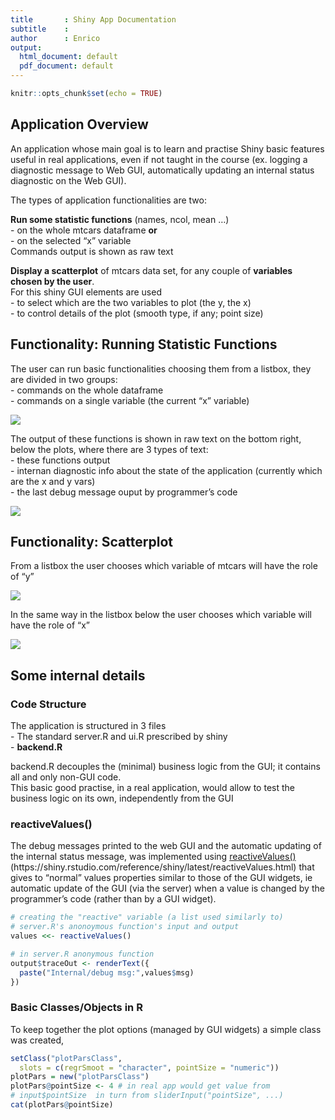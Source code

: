 ```yaml
---
title       : Shiny App Documentation
subtitle    : 
author      : Enrico
output:
  html_document: default
  pdf_document: default
---
```

```r
knitr::opts_chunk$set(echo = TRUE)
```

## Application Overview

An application whose main goal is to learn and practise Shiny basic features useful in real applications, even if not taught in the course (ex. logging a diagnostic message to Web GUI, automatically updating an internal status diagnostic on the Web GUI).  

The types of application functionalities are two:  

**Run some statistic functions** (names, ncol, mean ...)  
  - on the whole mtcars dataframe <b>or</b>  
  - on the selected "x" variable  
  Commands output is shown as raw text  

**Display a scatterplot** of mtcars data set, for any couple of **variables chosen by the user**.  
For this shiny GUI elements are used  
- to select which are the two variables to plot (the y, the x)  
- to control details of the plot (smooth type, if any; point size)  


## Functionality: Running Statistic Functions  

The user can run basic functionalities choosing them from a listbox, they are divided in two groups:  
- commands on the whole dataframe  
- commands on a single variable (the current "x" variable)  

![](assets/img/app_commands_gui.jpg)

The output of these functions is shown in raw text on the bottom right, below the plots, where there are 3 types of text:  
- these functions output  
- internan diagnostic info about the state of the application (currently which are the x and y vars)  
- the last debug message ouput by programmer's code  

![](assets/img/app_text_output.jpg)


## Functionality: Scatterplot
From a listbox the user chooses which variable of mtcars will have the role of "y"

![](assets/img/app_yvarsel.jpg)

In the same way in the listbox below the user chooses which variable will have the role of "x"

![](assets/img/app_xvarsel.jpg)



## Some internal details  

### Code Structure
The application is structured in 3 files  
-  The standard server.R and ui.R prescribed by shiny  
- <b>backend.R</b>  

backend.R decouples the (minimal) business logic from the GUI; it contains all and only non-GUI code.  
This basic good practise, in a real application, would allow to test the business logic on its own, independently from the GUI


### reactiveValues()  

The debug messages printed to the web GUI and the automatic updating of the internal status message, was implemented using [reactiveValues()] (https://shiny.rstudio.com/reference/shiny/latest/reactiveValues.html) that gives to "normal" values properties similar to those of the GUI widgets, ie automatic update of the GUI (via the server) when a value is changed by the programmer's code (rather than by a GUI widget).


```r

# creating the "reactive" variable (a list used similarly to)
# server.R's anonoymous function's input and output
values <<- reactiveValues()

# in server.R anonymous function
output$traceOut <- renderText({
  paste("Internal/debug msg:",values$msg)
})

```


### Basic Classes/Objects in R  

To keep together the plot options (managed by GUI widgets) a simple class was created, 
```r
setClass("plotParsClass",
  slots = c(regrSmoot = "character", pointSize = "numeric"))
plotPars = new("plotParsClass")
plotPars@pointSize <- 4 # in real app would get value from
# input$pointSize  in turn from sliderInput("pointSize", ...)
cat(plotPars@pointSize)
```

